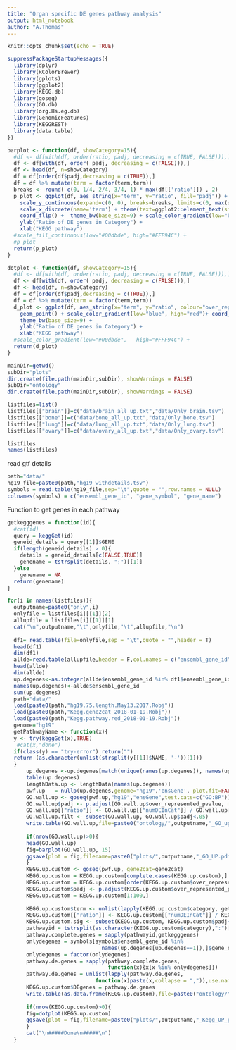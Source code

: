 ```yaml
---
title: "Organ specific DE genes pathway analysis"
output: html_notebook
author: "A.Thomas"
---
```


```r
knitr::opts_chunk$set(echo = TRUE)
```


```r
suppressPackageStartupMessages({
  library(dplyr)
  library(RColorBrewer)
  library(gplots)
  library(ggplot2)
  library(KEGG.db)
  library(goseq)
  library(GO.db)
  library(org.Hs.eg.db)
  library(GenomicFeatures)
  library(KEGGREST)
  library(data.table)
})
```


```r
barplot <- function(df, showCategory=15){
  #df <- df[with(df, order(ratio, padj, decreasing = c(TRUE, FALSE))),]
  df <- df[with(df, order( padj, decreasing = c(FALSE))),]
  df <- head(df, n=showCategory)
  df = df[order(df$padj,decreasing = c(TRUE)),]
  df = df %>% mutate(term = factor(term,term))
  breaks <- round( c(0, 1/4, 2/4, 3/4, 1) * max(df[['ratio']]) , 2)
  p_plot <- ggplot(df, aes_string(x="term", y="ratio", fill="padj")) + geom_col() +
    scale_y_continuous(expand=c(0, 0), breaks=breaks, limits=c(0, max(df[["ratio"]]+0.05))) +
    scale_x_discrete(name='term') + theme(text=ggplot2::element_text(size=9)) +
    coord_flip() +  theme_bw(base_size=9) + scale_color_gradient(low="blue", high="red") +
    ylab("Ratio of DE genes in Category") +
    xlab("KEGG pathway")
  #scale_fill_continuous(low="#00dbde", high="#FFF94C") + 
  #p_plot
  return(p_plot)
}
```


```r
dotplot <- function(df, showCategory=15){
  #df <- df[with(df, order(ratio, padj, decreasing = c(TRUE, FALSE))),]
  df <- df[with(df, order( padj, decreasing = c(FALSE))),]
  df <- head(df, n=showCategory)
  df = df[order(df$padj,decreasing = c(TRUE)),]
  df = df %>% mutate(term = factor(term,term))
  d_plot <- ggplot(df, aes_string(x="term", y="ratio", colour="over_represented_pvalue",size="numDEInCat")) + 
    geom_point() + scale_color_gradient(low="blue", high="red")+ coord_flip() +
    theme_bw(base_size=9) +
    ylab("Ratio of DE genes in Category") +
    xlab("KEGG pathway")
  #scale_color_gradient(low="#00dbde",   high="#FFF94C") +
  return(d_plot)
}
```


```r
mainDir=getwd()
subDir="plots"
dir.create(file.path(mainDir,subDir), showWarnings = FALSE)
subDir="ontology"
dir.create(file.path(mainDir,subDir), showWarnings = FALSE)
```



```r
listfiles=list()
listfiles[["brain"]]=c("data/brain_all_up.txt","data/Only_brain.tsv")
listfiles[["bone"]]=c("data/bone_all_up.txt","data/Only_bone.tsv")
listfiles[["lung"]]=c("data/lung_all_up.txt","data/Only_lung.tsv")
listfiles[["ovary"]]=c("data/ovary_all_up.txt","data/Only_ovary.tsv")
```


```r
listfiles
names(listfiles)
```


read gtf details
```r
path="data/"
hg19_file=paste0(path,"hg19_withdetails.tsv")
symbols = read.table(hg19_file,sep="\t",quote = "",row.names = NULL)
colnames(symbols) = c("ensembl_gene_id", "gene_symbol", "gene_name")
```

Function to get genes in each pathway
```r
getkegggenes = function(id){
  #cat(id)
  query = keggGet(id)
  geneid_details = query[[1]]$GENE
  if(length(geneid_details) > 0){
    details = geneid_details[c(FALSE,TRUE)]
    genename = tstrsplit(details, ";")[[1]]
  }else 
    genename = NA
  return(genename)
}

```


```r
for(i in names(listfiles)){
  outputname=paste0("only",i)
  onlyfile = listfiles[i][[1]][2]
  allupfile = listfiles[i][[1]][1]
  cat("\n",outputname,"\t",onlyfile,"\t",allupfile,"\n")
  
  df1= read.table(file=onlyfile,sep = "\t",quote = "",header = T)
  head(df1)
  dim(df1)
  allde=read.table(allupfile,header = F,col.names = c("ensembl_gene_id"))
  head(allde)
  dim(allde)
  up.degenes<-as.integer(allde$ensembl_gene_id %in% df1$ensembl_gene_id)
  names(up.degenes)<-allde$ensembl_gene_id
  sum(up.degenes)
  path="data/"
  load(paste0(path,"hg19.75.length.May13.2017.Robj"))
  load(paste0(path,"Kegg.gene2cat_2018-01-19.Robj"))
  load(paste0(path,"Kegg.pathway.red_2018-01-19.Robj"))
  genome="hg19"
  getPathwayName <- function(x){
  y <- try(keggGet(x),TRUE)
   #cat(x,"done")
  if(class(y) == "try-error") return("")
  return (as.character(unlist(strsplit(y[[1]]$NAME, '-'))[1]))
  }
      up.degenes <-up.degenes[match(unique(names(up.degenes)), names(up.degenes))] 
      table(up.degenes)
      lengthData.up <- lengthData[names(up.degenes)]
      pwf.up   = nullp(up.degenes,genome="hg19",'ensGene', plot.fit=FALSE,bias.data = lengthData.up)
      GO.wall.up <- goseq(pwf.up,"hg19","ensGene",test.cats=c("GO:BP"))
      GO.wall.up$padj <- p.adjust(GO.wall.up$over_represented_pvalue, method="BH")
      GO.wall.up[["ratio"]] <- GO.wall.up[["numDEInCat"]] / GO.wall.up[["numInCat"]]
      GO.wall.up.filt <- subset(GO.wall.up, GO.wall.up$padj<.05)
      write.table(GO.wall.up,file=paste0("ontology/",outputname,"_GO_up.txt"), row.names=F,sep="\t",quote = F)
      
      if(nrow(GO.wall.up)>0){
      head(GO.wall.up)
      fig=barplot(GO.wall.up, 15)
      ggsave(plot = fig,filename=paste0("plots/",outputname,"_GO_UP.pdf"))
      }
      KEGG.up.custom <- goseq(pwf.up, gene2cat=gene2cat)
      KEGG.up.custom = KEGG.up.custom[complete.cases(KEGG.up.custom),]
      KEGG.up.custom = KEGG.up.custom[order(KEGG.up.custom$over_represented_pvalue),]
      KEGG.up.custom$padj <- p.adjust(KEGG.up.custom$over_represented_pvalue, method="BH")
      KEGG.up.custom = KEGG.up.custom[1:100,]
      
      KEGG.up.custom$term <- unlist(lapply(KEGG.up.custom$category, getPathwayName))
      KEGG.up.custom[["ratio"]] <- KEGG.up.custom[["numDEInCat"]] / KEGG.up.custom[["numInCat"]]
      KEGG.up.custom.sig <- subset(KEGG.up.custom, KEGG.up.custom$padj<.05)
      pathwayid = tstrsplit(as.character(KEGG.up.custom$category),":")[[2]]
      pathway.complete.genes = sapply(pathwayid,getkegggenes)
      onlydegenes = symbols[symbols$ensembl_gene_id %in% 
                              names(up.degenes[up.degenes==1]),]$gene_symbol
      onlydegenes = factor(onlydegenes)
      pathway.de.genes = sapply(pathway.complete.genes,
                                function(x){x[x %in% onlydegenes]})
      pathway.de.genes = unlist(lapply(pathway.de.genes, 
                            function(x)paste(x,collapse = ",")),use.names = F)
      KEGG.up.custom$DEgenes = pathway.de.genes
      write.table(as.data.frame(KEGG.up.custom),file=paste0("ontology/",outputname,"_Kegg_UP_pathway.txt"),sep = "\t",quote = FALSE,row.names = FALSE)
      
      if(nrow(KEGG.up.custom)>0){
      fig=dotplot(KEGG.up.custom)
      ggsave(plot = fig,filename=paste0("plots/",outputname,"_Kegg_UP_pathway",".pdf"))
      }
      cat("\n#####Done\n#####\n")
  }
```




